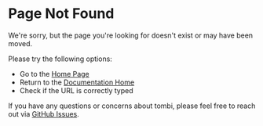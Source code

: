 
<HttpStatusCode code={404} />

# Page Not Found

We're sorry, but the page you're looking for doesn't exist or may have been moved.

Please try the following options:

- Go to the [Home Page](/)
- Return to the [Documentation Home](/docs)
- Check if the URL is correctly typed

If you have any questions or concerns about tombi, please feel free to reach out via [GitHub Issues](https://github.com/tombi-toml/tombi/issues).
